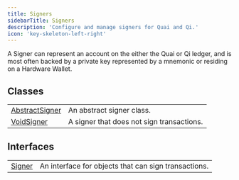```yaml
---
title: Signers
sidebarTitle: Signers
description: 'Configure and manage signers for Quai and Qi.'
icon: 'key-skeleton-left-right'
---
```


A Signer can represent an account on the either the Quai or Qi ledger, and is most often backed by a private key represented by a mnemonic or residing on a Hardware Wallet.

## Classes

|                                                   |                                           |
| ------------------------------------------------- | ----------------------------------------- |
| [AbstractSigner](/content/classes/AbstractSigner) | An abstract signer class.                 |
| [VoidSigner](/content/classes/VoidSigner)         | A signer that does not sign transactions. |

## Interfaces

|                                      |                                                      |
| ------------------------------------ | ---------------------------------------------------- |
| [Signer](/content/interfaces/Signer) | An interface for objects that can sign transactions. |
